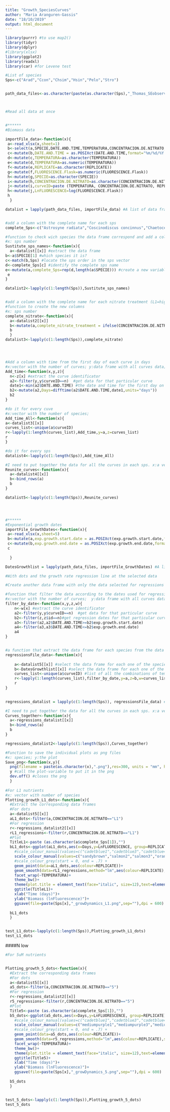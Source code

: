 ```yaml
---
title: "Growth_SpeciesCurves"
author: "Maria Aranguren-Gassis"
date: "18/10/2019"
output: html_document
---
```



```r
library(purrr) #to use map2()
library(tidyr)
library(dplyr)
#library(xlsx)
library(ggplot2)
library(readxl)
library(car) #for Levene test


```


```r
#List of species
Sps<-c("Arad","Ccon","Chsim","Hsin","Pelo","Stro")


path_data_files<-as.character(paste(as.character(Sps),"_Thomas_SEobserved.xlsx",sep="")) #create the names of the data files



#Read all data at once 


#******
#Biomass data

importFile_data<-function(x){
 a<-read_xlsx(x,sheet=1)
 b<-select(a,SPECIE,DATE.AND.TIME,TEMPERATURA,CONCENTRACION.DE.NITRATO,REPLICATE,FLUORESCENCE.Flask)
 c<-mutate(b,DATE.AND.TIME = as.POSIXct(DATE.AND.TIME,format="%m/%d/%Y %H:%M"))
 d<-mutate(c,TEMPERATURA=as.character(TEMPERATURA))
 e<-mutate(d,TEMPERATURA=as.numeric(TEMPERATURA))
 f<-mutate(e,REPLICATE=as.character(REPLICATE))
 g<-mutate(f,FLUORESCENCE.Flask=as.numeric(FLUORESCENCE.Flask))
 h<-mutate(g,SPECIE=as.character(SPECIE))
 i<-mutate(h,CONCENTRACION.DE.NITRATO=as.character(CONCENTRACION.DE.NITRATO))
 j<-mutate(i,curveID=paste (TEMPERATURA, CONCENTRACION.DE.NITRATO, REPLICATE, sep = " ", collapse = NULL))
 h<-mutate(j,LnFLUORESCENCE=log(FLUORESCENCE.Flask))
 h
  }

datalist = lapply(path_data_files, importFile_data) #A list of data frame with the data for all the species


#add a column with the complete name for each sps
complete_Sps<-c("Astrosyne radiata","Coscinodiscus concinnus","Chaetoceros simplex","Hemiaulus sinensis","Perideraion elongatum","Skeletonema tropicum")

#function to check wich species the data frame correspond and add a column with the complete name
#x: sps number
Sustitute_sps_names<-function(x){
  a<-datalist[[x]] #extract the data frame
b<-a$SPECIE[1] #which species it is?
c<-match(b,Sps) #locate the sps order in the sps vector
d<-complete_Sps[c] #identify the complete sps name
e<-mutate(a,complete_Sps=rep(d,length(a$SPECIE))) #create a new variable with the complete name
 e 
}

datalist2<-lapply(c(1:length(Sps)),Sustitute_sps_names)


#add a column with the complete name for each nitrate treatment (L1=high N; 5=low N)
#function to create the new columns
#x: sps number
complete_nitrate<-function(x){
  a<-datalist2[[x]]
  b<-mutate(a,complete_nitrate_treatment = ifelse(CONCENTRACION.DE.NITRATO=="L1","high N","low N"))
  b
  }
datalist3<-lapply(c(1:length(Sps)),complete_nitrate)




#Add a column with time from the first day of each curve in days
#x:vector with the number of curves; y:data frame with all curves data;z: curves list identificators
Add_time<-function(x,y,z){
  n<-z[x] #extract the curve identificator
  a2<-filter(y,y$curveID==n)  #get data for that particular curve
  date1<-min(a2$DATE.AND.TIME) #the date and time for the first day on that particular curve
  b2<-mutate(a2,Days=difftime(a2$DATE.AND.TIME,date1,units="days"))
  b2
}

#do it for every cuve
#x:vector with the number of species;
Add_time_All<-function(x){
a<-datalist3[[x]]
curves_list<-unique(a$curveID)
r<-lapply(1:length(curves_list),Add_time,y=a,z=curves_list)
r
}

#do it for every sps
datalist4<-lapply(c(1:length(Sps)),Add_time_All)

#I need to put together the data for all the curves in each sps. x:a vector with the number of sps
Reunite_curves<-function(x){
  a<-datalist4[[x]]
  b<-bind_rows(a)
  b
}

datalist5<-lapply(c(1:length(Sps)),Reunite_curves)




#******
#Exponential growth dates
importFile_GrowthDates<-function(x){
 a<-read_xlsx(x,sheet=5)
 b<-mutate(a,exp.growth.start.date = as.POSIXct(exp.growth.start.date,format="%Y-%m-%d %H:%M:%OS"))
 c<-mutate(b,exp.growth.end.date = as.POSIXct(exp.growth.end.date,format="%Y-%m-%d %H:%M:%OS"))
 c
  
  }

DatesGrowthlist = lapply(path_data_files, importFile_GrowthDates) #A list of data frame with the data for all the species


```

```r
#With dots and the growth rate regression line at the selected data

#Create another data frame with only the data selected for regressions

#function that filter the data according to the dates used for regression
#x:vector with the number of curves;  y:data frame with all curves data; z:data frame with dates for regression; w:list of curves identificators 
filter_by_date<-function(x,y,z,w){
    n<-w[x] #extract the curve identificator
    a2<-filter(y,y$curveID==n)  #get data for that particular curve
    b2<-filter(z,z$id==n)#get regression dates for that particular curve
    a3<-filter(a2,a2$DATE.AND.TIME>=b2$exp.growth.start.date)
    a4<-filter(a3,a3$DATE.AND.TIME<=b2$exp.growth.end.date)
    a4
}


#a function that extract the data frame for each species from the data and the list of dates. x:vector with number of species
regressionsFile_data<-function(x){
  
    a<-datalist5[[x]] #select the data frame for each one of the species data
    b<-DatesGrowthlist[[x]] #select the data frame for each one of the species dates 
    curves_list<-unique(a$curveID) #list of all the combinations of temperature, nitrate and replicate 
    r<-lapply(1:length(curves_list),filter_by_date,y=a,z=b,w=curves_list)
    r
}
  

regressions_datalist = lapply(c(1:length(Sps)), regressionsFile_data) #A list of data frame with the data for all the species, only those used to fit the linear regression

#I need to put together the data for all the curves in each sps. x:a vector with the number of sps
Curves_together<-function(x){
  a<-regressions_datalist[[x]]
  b<-bind_rows(a)
  b
}

regressions_datalist2<-lapply(c(1:length(Sps)),Curves_together)

#Function to save the individual plots as png files 
#x: species; y:the plot
Save_png<-function(x,y){
  png(filename = paste(as.character(x),".png"),res=300, units = "mm", height = 183, width=183) 
  y #call the plot-variable to put it in the png
  dev.off() #closes the png
  }
  
#For L1 nutrients
#x: vector with number of species
Plotting_growth_L1_dots<-function(x){
  #Extract the corresponding data frames
  #For dots
  a<-datalist5[[x]]
  aL1_dots<-filter(a,CONCENTRACION.DE.NITRATO=="L1")
  #For regression
  r<-regressions_datalist2[[x]]
  rL1_regressions<-filter(r,CONCENTRACION.DE.NITRATO=="L1")
  #Plot
  TitleL1<-paste (as.character(a$complete_Sps[1]),"")
  bL1_dots<-ggplot(aL1_dots,aes(x=Days,y=LnFLUORESCENCE, group=REPLICATE))+
    #scale_colour_manual(values=c("cadetblue1","cadetblue3","cadetblue4","darkslategrey","dodgerblue4"))+
    scale_colour_manual(values=c("sandybrown","salmon2","salmon3","orange4","salmon4"))+
    #scale_colour_grey(start = 0, end = .7) +
    geom_point(data=aL1_dots,aes(colour=REPLICATE))+
    geom_smooth(data=rL1_regressions,method="lm",aes(colour=REPLICATE),se=F)+
    facet_wrap(~TEMPERATURA)+
    theme_bw()+
    theme(plot.title = element_text(face="italic", size=12),text=element_text(family="Times New Roman"))+
    ggtitle(TitleL1)+
    xlab("Time (days)")+
    ylab("Biomass (lnFluorescence)")+
    ggsave(file=paste(Sps[x],"_growDynamics_L1.png",sep=""),dpi = 600)
  
  bL1_dots
  }


test_L1_dots<-lapply(c(1:length(Sps)),Plotting_growth_L1_dots)
test_L1_dots
```

####N low

```r
#For 5uM nutrients


Plotting_growth_5_dots<-function(x){
  #Extract the corresponding data frames
  #For dots
  a<-datalist5[[x]]
  a5_dots<-filter(a,CONCENTRACION.DE.NITRATO=="5")
  #For regression
  r<-regressions_datalist2[[x]]
  r5_regressions<-filter(r,CONCENTRACION.DE.NITRATO=="5")
  #Plot
  Title5<-paste (as.character(a$complete_Sps[1]),"")
  b5_dots<-ggplot(a5_dots,aes(x=Days,y=LnFLUORESCENCE, group=REPLICATE))+
    #scale_colour_manual(values=c("cadetblue1","cadetblue3","cadetblue4","darkslategrey","dodgerblue4"))+
    scale_colour_manual(values=c("mediumpurple1","mediumpurple3","mediumpurple4"))+
    #scale_colour_grey(start = 0, end = .7) +
    geom_point(data=a5_dots,aes(colour=REPLICATE))+
    geom_smooth(data=r5_regressions,method="lm",aes(colour=REPLICATE),se=F)+
    facet_wrap(~TEMPERATURA)+
    theme_bw()+
    theme(plot.title = element_text(face="italic", size=12),text=element_text(family="Times New Roman"))+
    ggtitle(Title5)+
    xlab("Time (days)")+
    ylab("Biomass (lnFluorescence)")+
    ggsave(file=paste(Sps[x],"_growDynamics_5.png",sep=""),dpi = 600)
  
  b5_dots
  }


test_5_dots<-lapply(c(1:length(Sps)),Plotting_growth_5_dots)
test_5_dots

```




